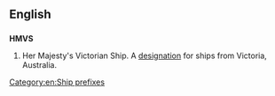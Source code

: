 {{wikipedia|Her Majesty's Victorian Ship}}
==English==

==={{initialism-old|en}}===
'''HMVS'''
# {{context|obsolete}} Her Majesty's Victorian Ship. A [[designation]] for ships from Victoria, Australia. 

[[Category:en:Ship prefixes]]